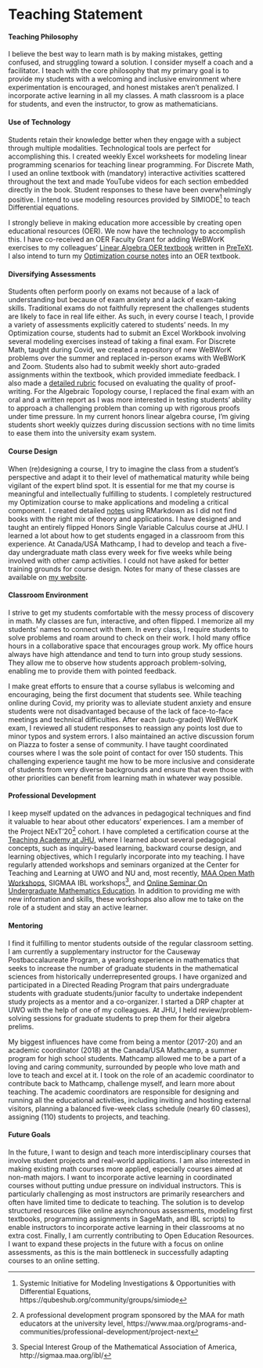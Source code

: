 # Teaching Statement

#### Teaching Philosophy {-}
I believe the best way to learn math is by making mistakes, getting confused, and struggling toward a solution. I consider myself a coach and a facilitator. I teach with the core philosophy that my primary goal is to provide my students with a welcoming and inclusive environment where experimentation is encouraged, and honest mistakes aren’t penalized. I incorporate active learning in all my classes. A math classroom is a place for students, and even the instructor, to grow as mathematicians.

<!-- My teaching experience ranges from creating advanced electives and short boot camp courses for small groups of students to managing and teaching in-person courses with several hundred students, coordinating multi-section classes and managing TAs, and adapting large service courses for asynchronous education. I have taught topics spanning calculus, linear algebra, differential equations, discrete math, linear programming, math formalization, manifolds, and algebraic topology. I have contributed to open source texts using technologies such as Webwork, Pretext, and RMarkdown. I’m involved in the long-term project of math-formalization using the Lean theorem prover. -->

#### Use of Technology {-}
  Students retain their knowledge better when they engage with a subject through multiple modalities. Technological tools are perfect for accomplishing this. 
  I created weekly Excel worksheets for modeling linear programming scenarios for teaching linear programming. For Discrete Math, I used an online textbook with (mandatory) interactive activities scattered throughout the text and made YouTube videos for each section embedded directly in the book. Student responses to these have been overwhelmingly positive.
  I intend to use modeling resources provided by SIMIODE^[Systemic Initiative for Modeling Investigations & Opportunities with Differential Equations, https://qubeshub.org/community/groups/simiode] to teach Differential equations.

I strongly believe in making education more accessible by creating open educational resources (OER). 
We now have the technology to accomplish this.
I have co-received an OER Faculty Grant for adding WeBWorK exercises to my colleagues’ [Linear Algebra OER textbook](http://linear-algebra.northwestern.pub/frontmatter-1.html) written in [PreTeXt](https://pretextbook.org/). I also intend to turn my [Optimization course notes](https://apurvanakade.github.io/Introduction-to-Optimization/) into an OER textbook. 

#### Diversifying Assessments {-}
  Students often perform poorly on exams not because of a lack of understanding but because of exam anxiety and a lack of exam-taking skills. Traditional exams do not faithfully represent the challenges students are likely to face in real life either. As such, in every course I teach, I provide a variety of assessments explicitly catered to students’ needs. In my Optimization course, students had to submit an Excel Workbook involving several modeling exercises instead of taking a final exam. 
  For Discrete Math, taught during Covid, we created a repository of new WeBWorK problems over the summer and replaced in-person exams with WeBWorK and Zoom. 
  Students also had to submit weekly short auto-graded assignments within the textbook, which provided immediate feedback. I also made a [detailed rubric](#rubric-for-grading-proofs) focused on evaluating the quality of proof-writing. For the Algebraic Topology course, I replaced the final exam with an oral and a written report as I was more interested in testing students’ ability to approach a challenging problem than coming up with rigorous proofs under time pressure.
  In my current honors linear algebra course, I'm giving students short weekly quizzes during discussion sections with no time limits to ease them into the university exam system.
  
#### Course Design {-}
  When (re)designing a course, I try to imagine the class from a student's perspective and adapt it to their level of mathematical maturity while being vigilant of the expert blind spot. It is essential for me that my course is meaningful and intellectually fulfilling to students. I completely restructured my Optimization course to make applications and modeling a critical component. I created detailed [notes](https://apurvanakade.github.io/Introduction-to-Optimization/) using RMarkdown as I did not find books with the right mix of theory and applications. I have designed and taught an entirely flipped Honors Single Variable Calculus course at JHU. I learned a lot about how to get students engaged in a classroom from this experience. 
  At Canada/USA Mathcamp, I had to develop and teach a five-day undergraduate math class every week for five weeks while being involved with other camp activities. 
  I could not have asked for better training grounds for course design. 
  Notes for many of these classes are available on [my website](https://apurvanakade.github.io/math-notes.html).

#### Classroom Environment {-}
  I strive to get my students comfortable with the messy process of discovery in math. 
  My classes are fun, interactive, and often flipped. 
  I memorize all my students' names to connect with them. 
  In every class, I require students to solve problems and roam around to check on their work. 
  I hold many office hours in a collaborative space that encourages group work. My office hours always have high attendance and tend to turn into group study sessions. 
They allow me to observe how students approach problem-solving, enabling me to provide them with pointed feedback.

  I make great efforts to ensure that a course syllabus is welcoming and encouraging, being the first document that students see. While teaching online during Covid, my priority was to alleviate student anxiety and ensure students were not disadvantaged because of the lack of face-to-face meetings and technical difficulties. After each (auto-graded) WeBWorK exam, I reviewed all student responses to reassign any points lost due to minor typos and system errors.  I also maintained an active discussion forum on Piazza to foster a sense of community. I have taught coordinated courses where I was the sole point of contact for over 150 students. This challenging experience taught me how to be more inclusive and considerate of students from very diverse backgrounds and ensure that even those with other priorities can benefit from learning math in whatever way possible.

#### Professional Development {-}
  I keep myself updated on the advances in pedagogical techniques and find it valuable to hear about other educators' experiences.  I am a member of the Project NExT’20^[A professional development program sponsored by the MAA for math educators at the university level, https://www.maa.org/programs-and-communities/professional-development/project-next] cohort. I have completed a certification course at the [Teaching Academy at JHU](https://ctei.jhu.edu/teaching-academy), where I learned about several pedagogical concepts, such as inquiry-based learning, backward course design, and learning objectives, which I regularly incorporate into my teaching. I have regularly attended workshops and seminars organized at the Center for Teaching and Learning at UWO and NU and, most recently, [MAA Open Math Workshops](https://www.maa.org/programs-and-communities/professional-development/open-math), SIGMAA IBL workshops^[Special Interest Group of the Mathematical Association of America, http://sigmaa.maa.org/ibl/], and [Online Seminar On Undergraduate Mathematics Education](https://olsume.org/).
  In addition to providing me with new information and skills, these workshops also allow me to take on the role of a student and stay an active learner.

#### Mentoring {-}
  I find it fulfilling to mentor students outside of the regular classroom setting. 
  I am currently a supplementary instructor for the Causeway Postbaccalaureate Program, a yearlong experience in mathematics that seeks to increase the number of graduate students in the mathematical sciences from historically underrepresented groups. I have organized and participated in a Directed Reading Program that pairs undergraduate students with graduate students/junior faculty to undertake independent study projects as a mentor and a co-organizer. I started a DRP chapter at UWO with the help of one of my colleagues. At JHU, I held review/problem-solving sessions for graduate students to prep them for their algebra prelims.

  My biggest influences have come from being a mentor (2017-20) and an academic coordinator (2018) at the Canada/USA Mathcamp, a summer program for high school students. Mathcamp allowed me to be a part of a loving and caring community, surrounded by people who love math and love to teach and excel at it. I took on the role of an academic coordinator to contribute back to Mathcamp, challenge myself, and learn more about teaching. The academic coordinators are responsible for designing and running all the educational activities, including inviting and hosting external visitors, planning a balanced five-week class schedule (nearly 60 classes), assigning (110) students to projects, and teaching.

#### Future Goals {-}
  In the future, I want to design and teach more interdisciplinary courses that involve student projects and real-world applications. 
  I am also interested in making existing math courses more applied, especially courses aimed at non-math majors. 
  I want to incorporate active learning in coordinated courses without putting undue pressure on individual instructors. 
  This is particularly challenging as most instructors are primarily researchers and often have limited time to dedicate to teaching. 
  The solution is to develop structured resources (like online asynchronous assessments, modeling first textbooks, programming assignments in SageMath, and IBL scripts) to enable instructors to incorporate active learning in their classrooms at no extra cost. 
  Finally, I am currently contributing to Open Education Resources. I want to expand these projects in the future with a focus on online assessments, as this is the main bottleneck in successfully adapting courses to an online setting. 